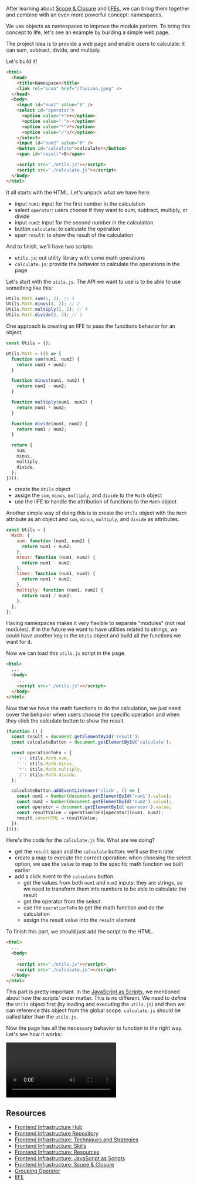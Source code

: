 <SmoothRender>

After learning about [Scope & Closure](/series/frontend-infrastructure/scope-and-closure) and [IIFEs](/series/frontend-infrastructure/iife-immediately-invoked-function-expression), we can bring them together and combine with an even more powerful concept: namespaces.

We use objects as namespaces to improve the module pattern. To bring this concept to life, let's see an example by building a simple web page.

The project idea is to provide a web page and enable users to calculate: it can sum, subtract, divide, and multiply.

Let's build it!

```html
<html>
  <head>
    <title>Namespace</title>
    <link rel="icon" href="/favicon.jpeg" />
  </head>
  <body>
    <input id="num1" value="0" />
    <select id="operator">
      <option value="+">+</option>
      <option value="-">-</option>
      <option value="*">*</option>
      <option value="/">/</option>
    </select>
    <input id="num2" value="0" />
    <button id="calculate">calculate!</button>
    <span id="result">0</span>

    <script src="./utils.js"></script>
    <script src="./calculate.js"></script>
  </body>
</html>
```

It all starts with the HTML. Let's unpack what we have here.

- input `num1`: input for the first number in the calculation
- select `operator`: users choose if they want to sum, subtract, multiply, or divide
- input `num2`: input for the second number in the calculation
- button `calculate`: to calculate the operation
- span `result`: to show the result of the calculation

And to finish, we'll have two scripts:

- `utils.js`: out utility library with some math operations
- `calculate.js`: provide the behavior to calculate the operations in the page

Let's start with the `utils.js`. The API we want to use is to be able to use something like this:

```javascript
Utils.Math.sum(1, 2); // 3
Utils.Math.minus(4, 2); // 2
Utils.Math.multiply(2, 2); // 4
Utils.Math.divide(2, 2); // 1
```

One approach is creating an IIFE to pass the functions behavior for an object.

```javascript
const Utils = {};

Utils.Math = (() => {
  function sum(num1, num2) {
    return num1 + num2;
  }

  function minus(num1, num2) {
    return num1 - num2;
  }

  function multiply(num1, num2) {
    return num1 * num2;
  }

  function divide(num1, num2) {
    return num1 / num2;
  }

  return {
    sum,
    minus,
    multiply,
    divide,
  };
})();
```

- create the `Utils` object
- assign the `sum`, `minus`, `multiply`, and `divide` to the `Math` object
- use the IIFE to handle the attribution of functions to the `Math` object

Another simple way of doing this is to create the `Utils` object with the `Math` attribute as an object and `sum`, `minus`, `multiply`, and `divide` as attributes.

```javascript
const Utils = {
  Math: {
    sum: function (num1, num2) {
      return num1 + num2;
    },
    minus: function (num1, num2) {
      return num1 - num2;
    },
    times: function (num1, num2) {
      return num1 * num2;
    },
    multiply: function (num1, num2) {
      return num1 / num2;
    },
  },
};
```

Having namespaces makes it very flexible to separate "modules" (not real modules). If in the future we want to have utilities related to strings, we could have another key in the `Utils` object and build all the functions we want for it.

Now we can load this `utils.js` script in the page.

```html
<html>
  ...
  <body>
    ...
    <script src="./utils.js"></script>
  </body>
</html>
```

Now that we have the math functions to do the calculation, we just need cover the behavior when users choose the specific operation and when they click the calculate button to show the result.

```javascript
(function () {
  const result = document.getElementById('result');
  const calculateButton = document.getElementById('calculate');

  const operationToFn = {
    '+': Utils.Math.sum,
    '-': Utils.Math.minus,
    '*': Utils.Math.multiply,
    '/': Utils.Math.divide,
  };

  calculateButton.addEventListener('click', () => {
    const num1 = Number(document.getElementById('num1').value);
    const num2 = Number(document.getElementById('num2').value);
    const operator = document.getElementById('operator').value;
    const resultValue = operationToFn[operator](num1, num2);
    result.innerHTML = resultValue;
  });
})();
```

Here's the code for the `calculate.js` file. What are we doing?

- get the `result` span and the `calculate` button: we'll use them later
- create a map to execute the correct operation: when choosing the select option, we use the value to map to the specific math function we built earlier
- add a click event to the `calculate` button.
  - get the values from both `num1` and `num2` inputs: they are strings, so we need to transform them into numbers to be able to calculate the result
  - get the operator from the select
  - use the `operationToFn` to get the math function and do the calculation
  - assign the result value into the `result` element

To finish this part, we should just add the script to the HTML.

```html
<html>
  ...
  <body>
    ...
    <script src="./utils.js"></script>
    <script src="./calculate.js"></script>
  </body>
</html>
```

This part is pretty important. In the [JavaScript as Scripts](/series/frontend-infrastructure/javascript-as-scripts), we mentioned about how the scripts' order matter. This is no different. We need to define the `Utils` object first (by loading and executing the `utils.js`) and then we can reference this object from the global scope. `calculate.js` should be called later than the `utils.js`.

Now the page has all the necessary behavior to function in the right way. Let's see how it works:

<div style={{ margin: 'auto', textAlign: 'center' }}>
  <video
    class="lazy"
    controls="true"
    allowfullscreen="true"
    style={{ width: '100%' }}
  >
    <source
      src="/series/frontend-infrastructure/calculator.mov"
      type="video/mp4"
    />
  </video>
</div>

## Resources

- [Frontend Infrastructure Hub](/frontend-infrastructure)
- [Frontend Infrastructure Repository](https://github.com/imteekay/frontend-infrastructure)
- [Frontend Infrastructure: Techniques and Strategies](/series/frontend-infrastructure/techniques-and-strategies)
- [Frontend Infrastructure: Skills](/series/frontend-infrastructure/skills)
- [Frontend Infrastructure: Resources](/series/frontend-infrastructure/resources)
- [Frontend Infrastructure: JavaScript as Scripts](/series/frontend-infrastructure/javascript-as-scripts)
- [Frontend Infrastructure: Scope & Closure](/series/frontend-infrastructure/scope-and-closure)
- [Grouping Operator](https://developer.mozilla.org/en-US/docs/Web/JavaScript/Reference/Operators/Grouping#using_the_grouping_operator)
- [IIFE](https://developer.mozilla.org/en-US/docs/Glossary/IIFE)

</SmoothRender>
